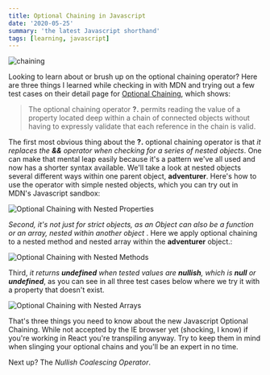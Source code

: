 ```yaml
---
title: Optional Chaining in Javascript
date: '2020-05-25'
summary: 'the latest Javascript shorthand'
tags: [learning, javascript]
---
```


![chaining](/static/images/miltiadis-fragkidis-unsplash.jpg)

Looking to learn about or brush up on the optional chaining operator? Here are three things I learned while checking in with MDN and trying out a few test cases on their detail page for <a href="https://developer.mozilla.org/en-US/docs/Web/JavaScript/Reference/Operators/Optional_chaining">Optional Chaining</a>, which shows:

> The optional chaining operator <b>?.</b> permits reading the value of a property located deep within a chain of connected objects without
> having to expressly validate that each reference in the chain is valid.

The first most obvious thing about the <b>?.</b> optional chaining operator is that <i>it replaces the <b>&&</b> operator when checking for a series of nested objects</i>. One can make that mental leap easily because it's a pattern we've all used and now has a shorter syntax available. We'll take a look at nested objects several different ways within one parent object, <b>adventurer</b>. Here's how to use the operator with simple nested objects, which you can try out in MDN's Javascript sandbox:

![Optional Chaining with Nested Properties](/static/images/chaining-code.png)

<i>
  Second, it's not just for strict objects, as an Object can also be a function or an array, nested
  within another object
</i>
. Here we apply optional chaining to a nested method and nested array within the <b>adventurer</b> object.:

![Optional Chaining with Nested Methods](/static/images/chaining-code2.png)

Third, <i>it returns <b>undefined</b> when tested values are <b>nullish</b>, which is <b>null</b> or <b>undefined</b></i>, as you can see in all three test cases below where we try it with a property that doesn't exist.

![Optional Chaining with Nested Arrays](/static/images/chaining-code3.png)

That's three things you need to know about the new Javascript Optional Chaining. While not accepted by the IE browser yet (shocking, I know) if you're working in React you're transpiling anyway. Try to keep them in mind when slinging your optional chains and you'll be an expert in no time.

Next up? The <i>Nullish Coalescing Operator</i>.
